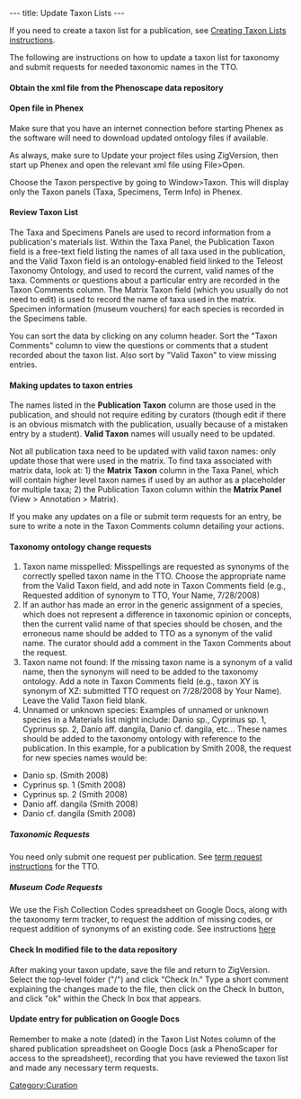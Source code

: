 ---
title: Update Taxon Lists
---

If you need to create a taxon list for a publication, see  [[Creating Taxon Lists | Creating Taxon Lists instructions]].

The following are instructions on how to update a taxon list for taxonomy and submit requests for needed taxonomic names in the TTO.

====Obtain the xml file from the Phenoscape data repository====

====Open file in Phenex====

Make sure that you have an internet connection before starting Phenex as the software will need to download updated ontology files if available.

As always, make sure to Update your project files using ZigVersion, then start up Phenex and open the relevant xml file using File>Open.

Choose the Taxon perspective by going to Window>Taxon. This will display only the Taxon panels (Taxa, Specimens, Term Info) in Phenex.

====Review Taxon List====

The Taxa and Specimens Panels are used to record information from a publication's materials list. Within the Taxa Panel, the Publication Taxon field is a free-text field listing the names of all taxa used in the publication, and the Valid Taxon field is an ontology-enabled field linked to the Teleost Taxonomy Ontology, and used to record the current, valid names of the taxa.  Comments or questions about a particular entry are recorded in the Taxon Comments column. The Matrix Taxon field (which you usually do not need to edit) is used to record the name of taxa used in the matrix.  Specimen information (museum vouchers) for each species is recorded in the Specimens table.

You can sort the data by clicking on any column header.  Sort the "Taxon Comments" column to view the questions or comments that a student recorded about the taxon list.  Also sort by "Valid Taxon" to view missing entries.

====Making updates to taxon entries====

The names listed in the '''Publication Taxon''' column are those used in the publication, and should not require editing by curators (though edit if there is an obvious mismatch with the publication, usually because of a mistaken entry by a student).  '''Valid Taxon''' names will usually need to be updated.

Not all publication taxa need to be updated with valid taxon names: only update those that were used in the matrix. To find taxa associated with matrix data, look at: 1) the '''Matrix Taxon''' column in the Taxa Panel, which will contain higher level taxon names if used by an author as a placeholder for multiple taxa; 2) the Publication Taxon column within the '''Matrix Panel''' (View > Annotation > Matrix).

If you make any updates on a file or submit term requests for an entry, be sure to write a note in the Taxon Comments column detailing your actions.

====Taxonomy ontology change requests====
#Taxon name misspelled: Misspellings are requested as synonyms of the correctly spelled taxon name in the TTO.  Choose the appropriate name from the Valid Taxon field, and add note in Taxon Comments field (e.g., Requested addition of synonym to TTO, Your Name, 7/28/2008)
#If an author has made an error in the generic assignment of a species, which does not represent a difference in taxonomic opinion or concepts, then the current valid name of that species should be chosen, and the erroneous name should be added to TTO as a synonym of the valid name.  The curator should add a comment in the Taxon Comments about the request.
#Taxon name not found: If the missing taxon name is a synonym of a valid name, then the synonym will need to be added to the taxonomy ontology.  Add a note in Taxon Comments field (e.g., taxon XY is synonym of XZ: submitted TTO request on 7/28/2008 by Your Name).  Leave the Valid Taxon field blank.
#Unnamed or unknown species:  Examples of unnamed or unknown species in a Materials list might include: Danio sp., Cyprinus sp. 1, Cyprinus sp. 2, Danio aff. dangila, Danio cf. dangila, etc... These names should be added to the taxonomy ontology with reference to the publication. In this example, for a publication by Smith 2008, the request for new species names would be:

*Danio sp. (Smith 2008)
*Cyprinus sp. 1 (Smith 2008)
*Cyprinus sp. 2 (Smith 2008)
*Danio aff. dangila (Smith 2008)
*Danio cf. dangila (Smith 2008)

=====''Taxonomic Requests''=====

You need only submit one request per publication.  See [https://www.nescent.org/phenoscape/Term_Requests term request instructions] for the TTO.

=====''Museum Code Requests''=====

We use the Fish Collection Codes spreadsheet on Google Docs, along with the taxonomy term tracker, to request the addition of missing codes, or request addition of synonyms of an existing code.  See instructions [https://www.nescent.org/phenoscape/Term_Requests#Collection_Code_requests here]

====Check In modified file to the data repository====

After making your taxon update, save the file and return to ZigVersion.  Select the top-level folder ("/") and click "Check In." Type a short comment explaining the changes made to the file, then click on the Check In button, and click "ok" within the Check In box that appears.

====Update entry for publication on Google Docs====

Remember to make a note (dated) in the Taxon List Notes column of the shared publication spreadsheet on Google Docs (ask a PhenoScaper for access to the spreadsheet), recording that you have reviewed the taxon list and made any necessary term requests.

[[Category:Curation]]
